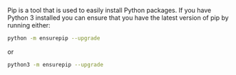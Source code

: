 <!--
---Import---
<EnsureLatestPipVersion />

---Header---
### Ensure you have the latest version of pip installed
-->

Pip is a tool that is used to easily install Python packages.  If you have Python 3 installed you can ensure that you have the latest version of pip by running either:

```bash title="Terminal command"
python -m ensurepip --upgrade
```

or

```bash title="Terminal command"
python3 -m ensurepip --upgrade
```